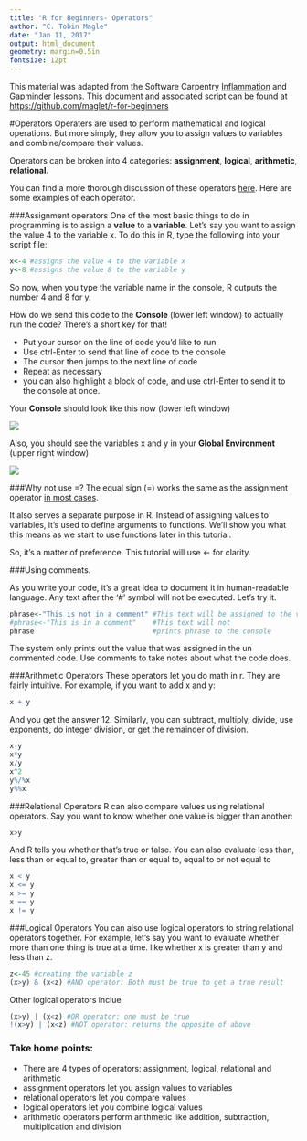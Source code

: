 ```yaml
---
title: "R for Beginners- Operators"
author: "C. Tobin Magle"
date: "Jan 11, 2017"
output: html_document
geometry: margin=0.5in
fontsize: 12pt
---
```

This material was adapted from the Software Carpentry [Inflammation](http://swcarpentry.github.io/r-novice-inflammation/01-starting-with-data.html) and [Gapminder]("https://raw.githubusercontent.com/swcarpentry/r-novice-gapminder/gh-pages/_episodes_rmd/data/gapminder-FiveYearData.csv") lessons. This document and associated script can be found at
[https://github.com/maglet/r-for-beginners](https://github.com/maglet/r-for-beginners)

#Operators
Operaters are used to perform mathematical and logical operations. But more 
simply, they allow you to assign values to variables and combine/compare their 
values. 

Operators can be broken into 4 categories: __assignment__, __logical__, 
__arithmetic__, __relational__.

You can find a more thorough discussion of these operators [here](http://www.programiz.com/r-programming/operator). Here are some examples of each operator.

###Assignment operators
One of the most basic things to do in programming is to assign a __value__ to a 
__variable__. Let's say you want to assign the value 4 to the variable x. 
To do this in R, type the following into your script file: 

```r
x<-4 #assigns the value 4 to the variable x
y<-8 #assigns the value 8 to the variable y
```

So now, when you type the variable name in the console, R outputs the number 4 and 8 for y. 

How do we send this code to the **Console** (lower left window) to actually run the code? There's a short key for that! 

* Put your cursor on the line of code you'd like to run
* Use ctrl-Enter to send that line of code to the console
* The cursor then jumps to the next line of code
* Repeat as necessary
* you can also highlight a block of code, and use ctrl-Enter to send it to the 
console at once.

Your __Console__ should look like this now (lower left window)  

![](Supplemental/sendtoconsole1.png)

Also, you should see the variables x and y in your __Global Environment__ (upper right window)  

![](Supplemental/globalenv1.png)

###Why not use =?
The equal sign (=) works the same as the assignment operator [in most cases](http://blog.revolutionanalytics.com/2008/12/use-equals-or-arrow-for-assignment.html).

It also serves a separate purpose in R. Instead of assigning values 
to variables, it's used to define arguments to functions. We'll show you what
this means as we start to use functions later in this tutorial.

So, it's a matter of preference. This tutorial will use <- for clarity.

###Using comments. 

As you write your code, it's a great idea to document it in human-readable 
language. Any text after the '#' symbol will not be executed. Let's 
try it.

```r
phrase<-"This is not in a comment" #This text will be assigned to the variable phrase
#phrase<-"This is in a comment"    #This text will not
phrase                             #prints phrase to the console
```

The system only prints out the value that was assigned in the un commented code. 
Use comments to take notes about what the code does. 

###Arithmetic Operators
These operators let you do math in r. They are fairly intuitive. For example, if you want to add x and y:

```r
x + y
```

And you get the answer 12. Similarly, you can subtract, multiply, divide, use exponents, do integer division, or get the remainder of division.

```r
x-y
x*y
x/y
x^2
y%/%x
y%%x
```

###Relational Operators
R can also compare values using relational operators. Say you want to know whether one value is bigger than another:

```r
x>y
```

And R tells you whether that's true or false. You can also evaluate less than, less than or equal to, greater than or equal to, equal to or not equal to

```r
x < y
x <= y
x >= y
x == y
x != y
```

###Logical Operators
You can also use logical operators to string relational operators together. For example, let's say you want to evaluate whether more than one thing is true at a time. like whether x is greater than y and less than z.

```r
z<-45 #creating the variable z
(x>y) & (x<z) #AND operator: Both must be true to get a true result
```

Other logical operators inclue
```r
(x>y) | (x<z) #OR operator: one must be true
!(x>y) | (x<z) #NOT operator: returns the opposite of above
```

### Take home points: 
* There are 4 types of operators: assignment, logical, relational and arithmetic
* assignment operators let you assign values to variables
* relational operators let you compare values
* logical operators let you combine logical values
* arithmetic operators perform arithmetic like addition, subtraction, multiplication and division